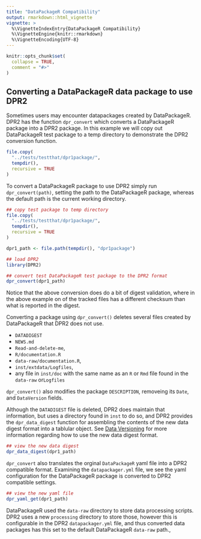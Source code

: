 ```yaml
---
title: "DataPackageR Compatibility"
output: rmarkdown::html_vignette
vignette: >
  %\VignetteIndexEntry{DataPackageR Compatibility}
  %\VignetteEngine{knitr::rmarkdown}
  %\VignetteEncoding{UTF-8}
---
```


```r
knitr::opts_chunk$set(
  collapse = TRUE,
  comment = "#>"
)
```

## Converting a DataPackageR data package to use DPR2

Sometimes users may encounter datapackages created by DataPackageR. DPR2 has the function `dpr_convert` which converts a DataPackageR package into a DPR2 package. In this example we will copy out DataPackageR test package to a temp directory to demonstrate the DPR2 conversion function.

```r
file.copy(
  "../tests/testthat/dpr1package/",
  tempdir(),
  recursive = TRUE
)
```

To convert a DataPackageR package to use DPR2 simply run `dpr_convert(path)`, setting the path to the DataPackageR package, whereas the default path is the current working directory.

```r
## copy test package to temp directory
file.copy(
  "../tests/testthat/dpr1package/",
  tempdir(),
  recursive = TRUE
)

dpr1_path <- file.path(tempdir(), "dpr1package")

## load DPR2 
library(DPR2)

## convert test DataPackageR test package to the DPR2 format 
dpr_convert(dpr1_path)
```

Notice that the above conversion does do a bit of digest validation, where in the above example on of the tracked files has a different checksum than what is reported in the digest. 

Converting a package using `dpr_convert()` deletes several files created by DataPackageR that DPR2 does not use. 

* `DATADIGEST`
* `NEWS.md`
* `Read-and-delete-me`,
* `R/documentation.R`
* `data-raw/documentation.R`,
* `inst/extdata/Logfiles`, 
* any file in `inst/doc` with the same name as an `R` or `Rmd` file found in the `data-raw` or`Logfiles`

`dpr_convert()`  also modifies the package `DESCRIPTION`, removeing its `Date`, and `DataVersion` fields.

Although the `DATADIGEST` file is deleted, DPR2 does maintain that information, but uses a directory found in `inst` to do so, and DPR2 provides the `dpr_data_digest` function for assembling the contents of the new data digest format into a tablular object. See [Data Versioning](data_versioning.html) for more information regarding how to use the new data digest format.

```r
## view the new data digest
dpr_data_digest(dpr1_path)
```

`dpr_convert` also translates the orginal `DataPackageR` yaml file into a DPR2 compatible format. Examining the `datapackager.yml` file, we see the yaml configuration for the DataPackageR package is converted to DPR2 compatible settings.

```r
## view the new yaml file
dpr_yaml_get(dpr1_path)
```

DataPackageR used the `data-raw` directory to store data processing scripts. DPR2 uses a new `processing` directory to store those, however this is configurable in the DPR2 `datapackager.yml` file, and thus converted data packages has this set to the default DataPackageR `data-raw` path.,
